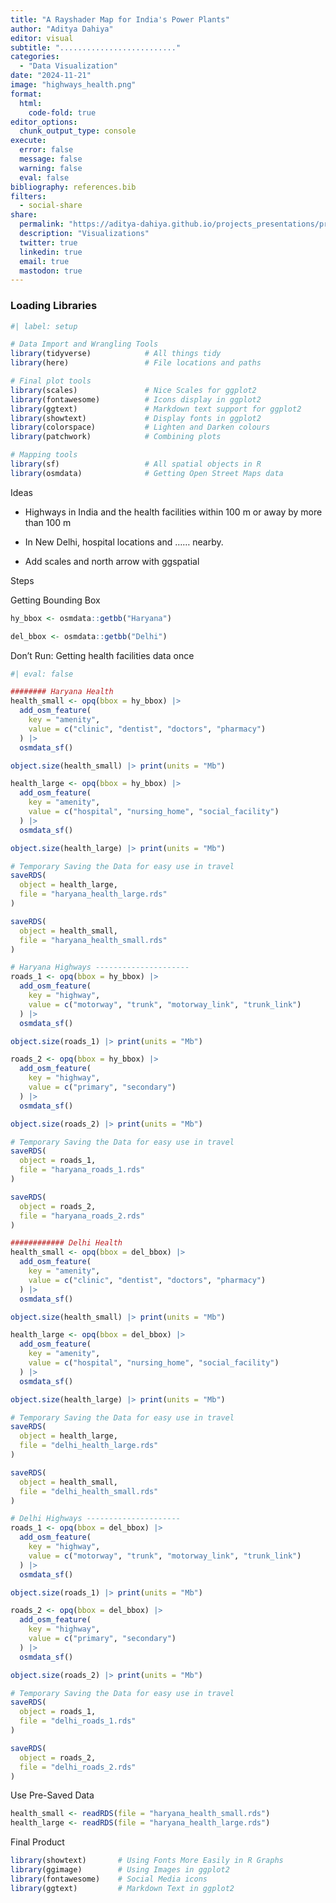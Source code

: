 ```yaml
---
title: "A Rayshader Map for India's Power Plants"
author: "Aditya Dahiya"
editor: visual
subtitle: ".........................."
categories:
  - "Data Visualization"
date: "2024-11-21"
image: "highways_health.png"
format:
  html:
    code-fold: true
editor_options: 
  chunk_output_type: console
execute: 
  error: false
  message: false
  warning: false
  eval: false
bibliography: references.bib
filters:
  - social-share
share:
  permalink: "https://aditya-dahiya.github.io/projects_presentations/projects/highways_health.html"
  description: "Visualizations"
  twitter: true
  linkedin: true
  email: true
  mastodon: true
---
```


### Loading Libraries

```r
#| label: setup

# Data Import and Wrangling Tools
library(tidyverse)            # All things tidy
library(here)                 # File locations and paths

# Final plot tools
library(scales)               # Nice Scales for ggplot2
library(fontawesome)          # Icons display in ggplot2
library(ggtext)               # Markdown text support for ggplot2
library(showtext)             # Display fonts in ggplot2
library(colorspace)           # Lighten and Darken colours
library(patchwork)            # Combining plots

# Mapping tools
library(sf)                   # All spatial objects in R
library(osmdata)              # Getting Open Street Maps data


```

Ideas

-   Highways in India and the health facilities within 100 m or away by more than 100 m

-   In New Delhi, hospital locations and ...... nearby.

-   Add scales and north arrow with ggspatial

Steps

Getting Bounding Box

```r
hy_bbox <- osmdata::getbb("Haryana")

del_bbox <- osmdata::getbb("Delhi")

```

Don't Run: Getting health facilities data once

```r
#| eval: false

######## Haryana Health
health_small <- opq(bbox = hy_bbox) |>
  add_osm_feature(
    key = "amenity",
    value = c("clinic", "dentist", "doctors", "pharmacy")
  ) |>
  osmdata_sf()

object.size(health_small) |> print(units = "Mb")

health_large <- opq(bbox = hy_bbox) |>
  add_osm_feature(
    key = "amenity",
    value = c("hospital", "nursing_home", "social_facility")
  ) |>
  osmdata_sf()

object.size(health_large) |> print(units = "Mb")

# Temporary Saving the Data for easy use in travel
saveRDS(
  object = health_large,
  file = "haryana_health_large.rds"
)

saveRDS(
  object = health_small,
  file = "haryana_health_small.rds"
)

# Haryana Highways ---------------------
roads_1 <- opq(bbox = hy_bbox) |> 
  add_osm_feature(
    key = "highway", 
    value = c("motorway", "trunk", "motorway_link", "trunk_link")
  ) |> 
  osmdata_sf()

object.size(roads_1) |> print(units = "Mb")

roads_2 <- opq(bbox = hy_bbox) |> 
  add_osm_feature(
    key = "highway", 
    value = c("primary", "secondary")
  ) |> 
  osmdata_sf()

object.size(roads_2) |> print(units = "Mb")

# Temporary Saving the Data for easy use in travel
saveRDS(
  object = roads_1,
  file = "haryana_roads_1.rds"
)

saveRDS(
  object = roads_2,
  file = "haryana_roads_2.rds"
)

############ Delhi Health
health_small <- opq(bbox = del_bbox) |>
  add_osm_feature(
    key = "amenity",
    value = c("clinic", "dentist", "doctors", "pharmacy")
  ) |>
  osmdata_sf()

object.size(health_small) |> print(units = "Mb")

health_large <- opq(bbox = del_bbox) |>
  add_osm_feature(
    key = "amenity",
    value = c("hospital", "nursing_home", "social_facility")
  ) |>
  osmdata_sf()

object.size(health_large) |> print(units = "Mb")

# Temporary Saving the Data for easy use in travel
saveRDS(
  object = health_large,
  file = "delhi_health_large.rds"
)

saveRDS(
  object = health_small,
  file = "delhi_health_small.rds"
)

# Delhi Highways ---------------------
roads_1 <- opq(bbox = del_bbox) |> 
  add_osm_feature(
    key = "highway", 
    value = c("motorway", "trunk", "motorway_link", "trunk_link")
  ) |> 
  osmdata_sf()

object.size(roads_1) |> print(units = "Mb")

roads_2 <- opq(bbox = del_bbox) |> 
  add_osm_feature(
    key = "highway", 
    value = c("primary", "secondary")
  ) |> 
  osmdata_sf()

object.size(roads_2) |> print(units = "Mb")

# Temporary Saving the Data for easy use in travel
saveRDS(
  object = roads_1,
  file = "delhi_roads_1.rds"
)

saveRDS(
  object = roads_2,
  file = "delhi_roads_2.rds"
)
```

Use Pre-Saved Data

```r

health_small <- readRDS(file = "haryana_health_small.rds")
health_large <- readRDS(file = "haryana_health_large.rds")

```

Final Product

```r
library(showtext)       # Using Fonts More Easily in R Graphs
library(ggimage)        # Using Images in ggplot2
library(fontawesome)    # Social Media icons
library(ggtext)         # Markdown Text in ggplot2
```
